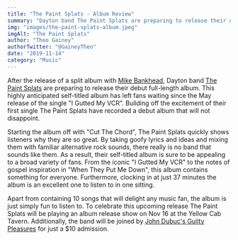 ```yaml
---
title: "The Paint Splats - Album Review"
summary: "Dayton band The Paint Splats are preparing to release their debut full-length album."
img: "images/the-paint-splats-album.jpeg"
imgAlt: "The Paint Splats"
author: "Theo Gainey"
authorTwitter: "@GaineyTheo"
date: "2019-11-14"
category: "Music"
---
```


After the release of a split album with [Mike Bankhead](https://www.facebook.com/MikeBankheadMusic), Dayton band [The Paint Splats](https://www.facebook.com/thepaintsplats) are preparing to release their debut full-length album. This highly anticipated self-titled album has left fans waiting since the May release of the single "I Gutted My VCR". Building off the excitement of their first single The Paint Splats have recorded a debut album that will not disappoint.

Starting the album off with "Cut The Chord", The Paint Splats quickly shows listeners why they are so great. By taking goofy lyrics and ideas and mixing them with familiar alternative rock sounds, there really is no band that sounds like them. As a result, their self-titled album is sure to be appealing to a broad variety of fans. From the iconic "I Gutted My VCR" to the notes of gospel inspiration in "When They Put Me Down", this album contains something for everyone. Furthermore, clocking in at just 37 minutes the album is an excellent one to listen to in one sitting.

Apart from containing 10 songs that will delight any music fan, the album is just simply fun to listen to. To celebrate this upcoming release The Paint Splats will be playing an album release show on Nov 16 at the Yellow Cab Tavern. Additionally, the band will be joined by [John Dubuc's Guilty Pleasures](https://www.facebook.com/jdgpmusic) for just a $10 admission.
